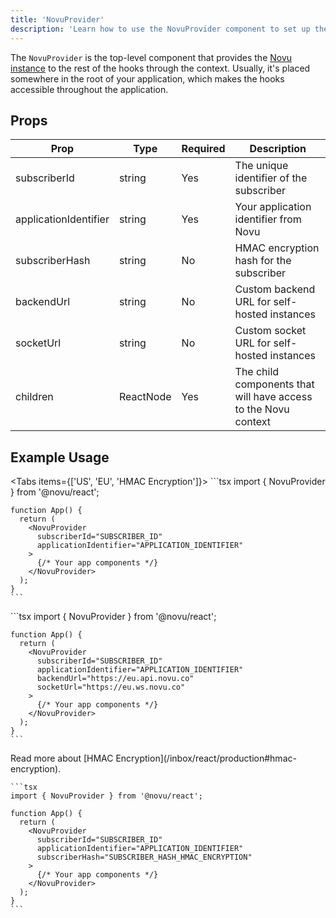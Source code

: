 ```yaml
---
title: 'NovuProvider'
description: 'Learn how to use the NovuProvider component to set up the Novu context in your React application'
---
```


The `NovuProvider` is the top-level component that provides the [Novu instance](/inbox/headless/api-reference#novu) to the rest of the hooks through the context.
Usually, it's placed somewhere in the root of your application, which makes the hooks accessible throughout the application.

## Props

| Prop                  | Type      | Required | Description                                                    |
| --------------------- | --------- | -------- | -------------------------------------------------------------- |
| subscriberId          | string    | Yes      | The unique identifier of the subscriber                        |
| applicationIdentifier | string    | Yes      | Your application identifier from Novu                          |
| subscriberHash        | string    | No       | HMAC encryption hash for the subscriber                        |
| backendUrl            | string    | No       | Custom backend URL for self-hosted instances                   |
| socketUrl             | string    | No       | Custom socket URL for self-hosted instances                    |
| children              | ReactNode | Yes      | The child components that will have access to the Novu context |

## Example Usage

<Tabs items={['US', 'EU', 'HMAC Encryption']}>
  <Tab value="US">
    ```tsx
    import { NovuProvider } from '@novu/react';

    function App() {
      return (
        <NovuProvider
          subscriberId="SUBSCRIBER_ID"
          applicationIdentifier="APPLICATION_IDENTIFIER"
        >
          {/* Your app components */}
        </NovuProvider>
      );
    }
    ```

  </Tab>
  <Tab value="EU">
    ```tsx
    import { NovuProvider } from '@novu/react';

    function App() {
      return (
        <NovuProvider
          subscriberId="SUBSCRIBER_ID"
          applicationIdentifier="APPLICATION_IDENTIFIER"
          backendUrl="https://eu.api.novu.co"
          socketUrl="https://eu.ws.novu.co"
        >
          {/* Your app components */}
        </NovuProvider>
      );
    }
    ```

  </Tab>
  <Tab value="HMAC Encryption">
    <Callout type="info">
      Read more about [HMAC Encryption](/inbox/react/production#hmac-encryption).
    </Callout>

    ```tsx
    import { NovuProvider } from '@novu/react';

    function App() {
      return (
        <NovuProvider
          subscriberId="SUBSCRIBER_ID"
          applicationIdentifier="APPLICATION_IDENTIFIER"
          subscriberHash="SUBSCRIBER_HASH_HMAC_ENCRYPTION"
        >
          {/* Your app components */}
        </NovuProvider>
      );
    }
    ```

  </Tab>
</Tabs>
